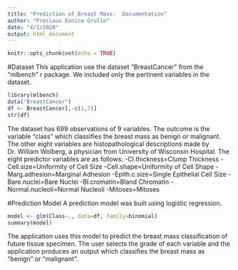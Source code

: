```yaml
---
title: "Prediction of Breast Mass:  Documentation"
author: "Precious Eunice Grullo"
date: "4/1/2020"
output: html_document
---
```


```r
knitr::opts_chunk$set(echo = TRUE)
```
#Dataset
This application use the dataset "BreastCancer" from the "mlbench" r package.  We included only the pertinent variables in the dataset.

```r
library(mlbench)
data("BreastCancer")
df <- BreastCancer[,-c(1,7)]
str(df)
```
The dataset has 699 observations of 9 variables.  The outcome is the variable "class" which classifies the breast mass as benign or malignant.  The other eight variables are histopathological descriptions made by Dr. William Wolberg, a physician from University of Wisconsin Hospital.  The eight predictor variables are as follows:
-Cl.thickness=Clump Thickness
-Cell.size=Uniformity of Cell Size
-Cell.shape=Uniformity of Cell Shape
-Marg.adhesion=Marginal Adhesion
-Epith.c.size=Single Epithelial Cell Size
-Bare.nuclei=Bare Nuclei
-Bl.cromatin=Bland Chromatin
-Normal.nucleoli=Normal Nucleoli
-Mitoses=Mitoses

#Prediction Model
A prediction model was built using logistic regression.
```r
model <- glm(Class~., data=df, family=binomial)
summary(model)
```

The application uses this model to predict the breast mass classification of future tissue specimen.  The user selects the grade of each variable and the application produces an output which classifies the breast mass as "benign" or "malignant".
